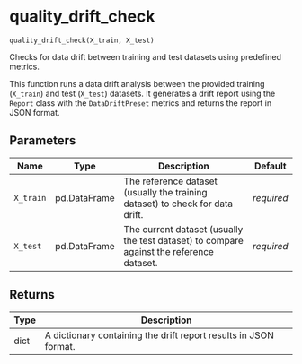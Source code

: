 # quality_drift_check { #nodes.quality_drift_check }

`quality_drift_check(X_train, X_test)`

Checks for data drift between training and test datasets using predefined metrics.

This function runs a data drift analysis between the provided training (`X_train`)
and test (`X_test`) datasets. It generates a drift report using the `Report` class
with the `DataDriftPreset` metrics and returns the report in JSON format.

## Parameters

| Name      | Type         | Description                                                                              | Default    |
|-----------|--------------|------------------------------------------------------------------------------------------|------------|
| `X_train` | pd.DataFrame | The reference dataset (usually the training dataset) to check for data drift.            | _required_ |
| `X_test`  | pd.DataFrame | The current dataset (usually the test dataset) to compare against the reference dataset. | _required_ |

## Returns

| Type   | Description                                                      |
|--------|------------------------------------------------------------------|
| dict   | A dictionary containing the drift report results in JSON format. |